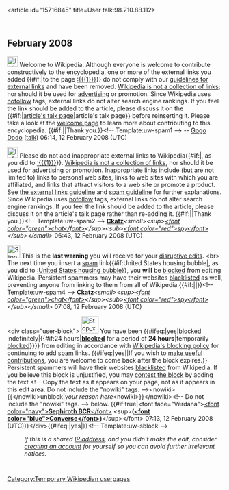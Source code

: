<article id="15716845" title=User talk:98.210.88.112>
	<talkpage id="15716845" title="User talk:98.210.88.112">
== February 2008 ==

[[Image:Information.svg|25px]] Welcome to Wikipedia. Although everyone is welcome to contribute constructively to the encyclopedia, one or more of the external links you added {{#if:|to the page [[:{{{1}}}]]}} do not comply with our [[Wikipedia:External links|guidelines for external links]] and have been removed. [[WP:NOT#LINK|Wikipedia is not a collection of links]]; nor should it be used for [[Wikipedia:Spam|advertising]] or promotion. Since Wikipedia uses [[nofollow]] tags, external links do not alter search engine rankings. If you feel the link should be added to the article, please discuss it on the {{#if:|[[talk:{{{1}}}|article's talk page]]|article's talk page}} before reinserting it. Please take a look at the [[Wikipedia:Welcome|welcome page]] to learn more about contributing to this encyclopedia. {{#if:|{{{2}}}|Thank you.}}&lt;!-- Template:uw-spam1 --&gt; -- [[User:Gogo Dodo|Gogo Dodo]] ([[User talk:Gogo Dodo|talk]]) 06:14, 12 February 2008 (UTC)

[[Image:Information.svg|25px]] Please do not add inappropriate external links to Wikipedia{{#if:|, as you did to [[:{{{1}}}]]}}. [[WP:NOT#LINK|Wikipedia is not a collection of links]], nor should it be used for advertising or promotion. Inappropriate links include (but are not limited to) links to personal web sites, links to web sites with which you are affiliated, and links that attract visitors to a web site or promote a product.  See [[Wikipedia:External links|the external links guideline]] and [[Wikipedia:Spam|spam guideline]] for further explanations. Since Wikipedia uses [[nofollow]] tags, external links do not alter search engine rankings. If you feel the link should be added to the article, please discuss it on the article's talk page rather than re-adding it. {{#if:|{{{2}}}|Thank you.}}&lt;!-- Template:uw-spam2 --&gt; '''[[User:Ckatz|Ckatz]]'''''&lt;small&gt;&lt;sup&gt;[[User_talk:Ckatz|&lt;font color=&quot;green&quot;&gt;chat&lt;/font&gt;]]&lt;/sup&gt;&lt;sub&gt;[[Special:Contributions/Ckatz|&lt;font color=&quot;red&quot;&gt;spy&lt;/font&gt;]]&lt;/sub&gt;&lt;/small&gt;'' 06:43, 12 February 2008 (UTC)

[[Image:Stop hand nuvola.svg|30px]] This is the '''last warning''' you will receive for your [[Wikipedia:Disruptive editing|disruptive edits]]. &lt;br&gt; The next time you insert a [[Wikipedia:Spam|spam]] link{{#if:United States housing bubble|, as you did to [[:United States housing bubble]]}}, you '''will''' be [[Wikipedia:Blocking policy|blocked]] from editing Wikipedia. Persistent spammers may have their websites [[Wikipedia:Spam blacklist|blacklisted]] as well, preventing anyone from linking to them from all of Wikipedia.{{#if:|{{{2}}}|}}&lt;!-- Template:uw-spam4 --&gt; '''[[User:Ckatz|Ckatz]]'''''&lt;small&gt;&lt;sup&gt;[[User_talk:Ckatz|&lt;font color=&quot;green&quot;&gt;chat&lt;/font&gt;]]&lt;/sup&gt;&lt;sub&gt;[[Special:Contributions/Ckatz|&lt;font color=&quot;red&quot;&gt;spy&lt;/font&gt;]]&lt;/sub&gt;&lt;/small&gt;'' 07:08, 12 February 2008 (UTC)

&lt;div class=&quot;user-block&quot;&gt; [[Image:Stop x nuvola with clock.svg|40px|left]]  You have been {{#ifeq:|yes|[[Wikipedia:Blocking policy|blocked]] indefinitely|{{#if:24 hours|'''[[Wikipedia:Blocking policy|blocked]]''' for a period of '''24 hours'''|temporarily [[Wikipedia:Blocking policy|blocked]]}}}} from editing in accordance with [[Wikipedia:Blocking policy|Wikipedia's blocking policy]] for continuing to add [[Wikipedia:Spam|spam]] links. {{#ifeq:|yes||If you wish to [[Wikipedia:Five pillars|make useful contributions]], you are welcome to come back after the block expires.}} Persistent spammers will have their websites [[Wikipedia:Spam blacklist|blacklisted]] from Wikipedia. If you believe this block is unjustified, you may [[Wikipedia:Appealing a block|contest the block]] by adding the text &lt;!-- Copy the text as it appears on your page, not as it appears in this edit area. Do not include the &quot;nowiki&quot; tags. --&gt;&lt;nowiki&gt;{{&lt;/nowiki&gt;unblock|''your reason here''&lt;nowiki&gt;}}&lt;/nowiki&gt;&lt;!-- Do not include the &quot;nowiki&quot; tags. --&gt; below. {{#if:true|&lt;font face=&quot;Verdana&quot;&gt;[[User:Sephiroth BCR|&lt;font color=&quot;navy&quot;&gt;'''Sephiroth BCR'''&lt;/font&gt;]] &lt;sup&gt;'''([[User talk:Sephiroth BCR|&lt;font color=&quot;blue&quot;&gt;Converse&lt;/font&gt;]])'''&lt;/sup&gt;&lt;/font&gt; 07:13, 12 February 2008 (UTC)}}&lt;/div&gt;{{#ifeq:|yes|[[Category:Temporary Wikipedian userpages]]}}&lt;!-- Template:uw-sblock --&gt;
:''If this is a shared [[IP address]], and you didn't make the edit, consider [[Wikipedia:Why create an account?|creating an account]] for yourself so you can avoid further irrelevant notices.''
	</talkpage>
</article>